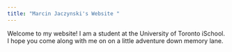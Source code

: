 ```yaml
---
title: "Marcin Jaczynski's Website "
---
```



Welcome to my website! I am a student at the University of Toronto iSchool. I hope you come along with me on on a little adventure down memory lane. 
